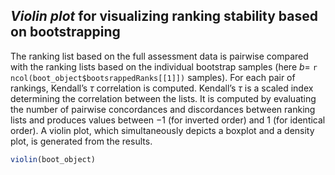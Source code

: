 \newpage

## *Violin plot* for visualizing ranking stability based on bootstrapping \label{violin}

The ranking list based on the full assessment data is pairwise compared with the ranking lists based on the individual bootstrap samples (here $b=$ `r ncol(boot_object$bootsrappedRanks[[1]])` samples). For each pair of rankings, Kendall's $\tau$ correlation is computed. Kendall’s $\tau$ is a scaled index determining the correlation between the lists. It is computed by evaluating the number of pairwise concordances and discordances between ranking lists and produces values between $-1$ (for inverted order) and $1$ (for identical order). A violin plot, which simultaneously depicts a boxplot and a density plot, is generated from the results.

\bigskip

```r
violin(boot_object)
```

\newpage
